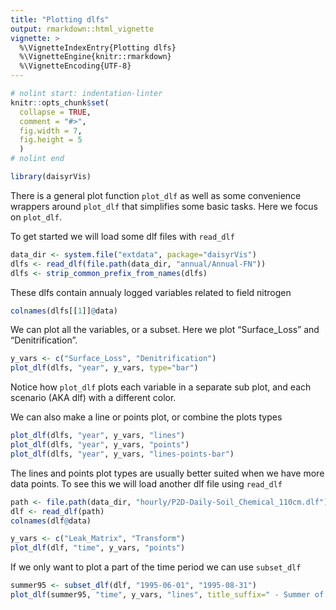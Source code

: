 ```yaml
---
title: "Plotting dlfs"
output: rmarkdown::html_vignette
vignette: >
  %\VignetteIndexEntry{Plotting dlfs}
  %\VignetteEngine{knitr::rmarkdown}
  %\VignetteEncoding{UTF-8}
---
```


```r
# nolint start: indentation-linter
knitr::opts_chunk$set(
  collapse = TRUE,
  comment = "#>",
  fig.width = 7,
  fig.height = 5
  )
# nolint end
```

```r
library(daisyrVis)
```

There is a general plot function `plot_dlf` as well as some convenience wrappers around `plot_dlf` that simplifies some basic tasks. Here we focus on `plot_dlf`.

To get started we will load some dlf files with `read_dlf`
```r
data_dir <- system.file("extdata", package="daisyrVis")
dlfs <- read_dlf(file.path(data_dir, "annual/Annual-FN"))
dlfs <- strip_common_prefix_from_names(dlfs)
```
These dlfs contain annualy logged variables related to field nitrogen
```r
colnames(dlfs[[1]]@data)
```

We can plot all the variables, or a subset. Here we plot "Surface_Loss" and "Denitrification".
```r
y_vars <- c("Surface_Loss", "Denitrification")
plot_dlf(dlfs, "year", y_vars, type="bar")
```
Notice how `plot_dlf` plots each variable in a separate sub plot, and each scenario (AKA dlf) with a different color.


We can also make a line or points plot, or combine the plots types
```r
plot_dlf(dlfs, "year", y_vars, "lines")
plot_dlf(dlfs, "year", y_vars, "points")
plot_dlf(dlfs, "year", y_vars, "lines-points-bar")
```

The lines and points plot types are usually better suited when we have more data points. To see this we will load another dlf file using `read_dlf`
```r
path <- file.path(data_dir, "hourly/P2D-Daily-Soil_Chemical_110cm.dlf")
dlf <- read_dlf(path)
colnames(dlf@data)
```
```r
y_vars <- c("Leak_Matrix", "Transform")
plot_dlf(dlf, "time", y_vars, "points")
```

If we only want to plot a part of the time period we can use `subset_dlf`
```r
summer95 <- subset_dlf(dlf, "1995-06-01", "1995-08-31")
plot_dlf(summer95, "time", y_vars, "lines", title_suffix=" - Summer of '95")
```
